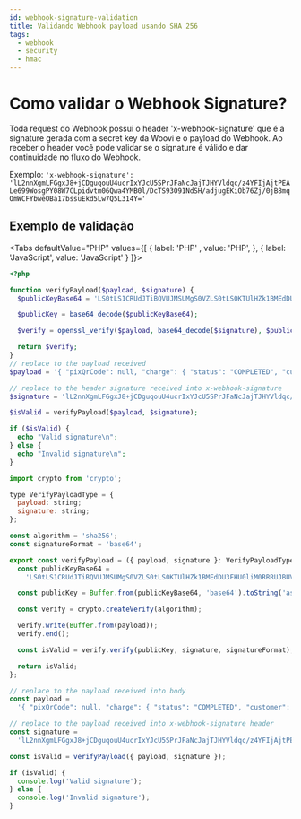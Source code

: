 ```yaml
---
id: webhook-signature-validation
title: Validando Webhook payload usando SHA 256
tags:
  - webhook
  - security
  - hmac
---
```



# Como validar o Webhook Signature?

Toda request do Webhook possui o header 'x-webhook-signature' que é a signature gerada com a secret key da Woovi e o payload do Webhook.
Ao receber o header você pode validar se o signature é válido e dar continuidade no fluxo do Webhook.

Exemplo: `'x-webhook-signature': 'lL2nnXgmLFGgxJ8+jCDguqouU4ucrIxYJcU5SPrJFaNcJajTJHYVldqc/z4YFIjAjtPEALe699WosgPY08W7CLpidvtm06Qwa4YMB0l/DcTS93O91NdSH/adjugEKiOb76Zj/0jB8mqOmWCFYbweOBa17bssuEkd5Lw7Q5L314Y='`

## Exemplo de validação

<Tabs
  defaultValue="PHP"
    values={[
      { label: 'PHP'      , value: 'PHP', },
      { label: 'JavaScript', value: 'JavaScript' }
    ]}>
<TabItem value="PHP" >

```php
<?php

function verifyPayload($payload, $signature) {
  $publicKeyBase64 = 'LS0tLS1CRUdJTiBQVUJMSUMgS0VZLS0tLS0KTUlHZk1BMEdDU3FHU0liM0RRRUJBUVVBQTRHTkFEQ0JpUUtCZ1FDLytOdElranpldnZxRCtJM01NdjNiTFhEdApwdnhCalk0QnNSclNkY2EzcnRBd01jUllZdnhTbmQ3amFnVkxwY3RNaU94UU84aWVVQ0tMU1dIcHNNQWpPL3paCldNS2Jxb0c4TU5waS91M2ZwNnp6MG1jSENPU3FZc1BVVUcxOWJ1VzhiaXM1WloySVpnQk9iV1NwVHZKMGNuajYKSEtCQUE4MkpsbitsR3dTMU13SURBUUFCCi0tLS0tRU5EIFBVQkxJQyBLRVktLS0tLQo=';

  $publicKey = base64_decode($publicKeyBase64);

  $verify = openssl_verify($payload, base64_decode($signature), $publicKey, "sha256WithRSAEncryption");

  return $verify;
}
// replace to the payload received
$payload = '{ "pixQrCode": null, "charge": { "status": "COMPLETED", "customer": { "name": "Antonio Victor", "taxID": { "taxID": "12345678976", "type": "BR:CPF" }, "email": "antoniocliente@example.com", "correlationID": "4979ceba-2132-4292-bd90-bee7fb2125e4" }, "value": 1000, "comment": "Pagamento OpenPix", "transactionID": "ea83401ed4834b3ea6f1f283b389af29", "correlationID": "417bae21-3d08-4cdb-9c2d-fee63c89e9e4", "paymentLinkID": "34697ed2-3790-4b60-8512-e7465b142d84", "createdAt": "2021-03-12T12:43:54.528Z", "updatedAt": "2021-03-12T12:44:09.360Z", "brCode": "https://api.openpix.com.br/openpix/openpix/testing?transactionID=ea83401ed4834b3ea6f1f283b389af29" }, "pix": { "charge": { "status": "COMPLETED", "customer": { "name": "Antonio Victor", "taxID": { "taxID": "12345678976", "type": "BR:CPF" }, "email": "antoniocliente@example.com", "correlationID": "4979ceba-2132-4292-bd90-bee7fb2125e4" }, "value": 1000, "comment": "Pagamento OpenPix", "transactionID": "ea83401ed4834b3ea6f1f283b389af29", "correlationID": "417bae21-3d08-4cdb-9c2d-fee63c89e9e4", "paymentLinkID": "34697ed2-3790-4b60-8512-e7465b142d84", "createdAt": "2021-03-12T12:43:54.528Z", "updatedAt": "2021-03-12T12:44:09.360Z" }, "customer": { "correlationID": "9134e286-6f71-427a-bf00-241681624586", "email": "email1@example.com", "name": "Loma", "phone": "+5511999999999", "taxID": { "taxID": "47043622050", "type": "BR:CPF" } }, "payer": { "correlationID": "9134e286-6f71-427a-bf00-241681624586", "email": "email1@example.com", "name": "Loma", "phone": "+5511999999999", "taxID": { "taxID": "47043622050", "type": "BR:CPF" } }, "time": "2021-03-12T12:44:09.269Z", "value": 1, "transactionID": "ea83401ed4834b3ea6f1f283b389af29", "infoPagador": "OpenPix testing" }, "company": { "id": "624f46f9e93f9f521c8308d7", "name": "Pizzaria do José", "taxID": "4722767300014" }, "account": { "clientId": "ZOJ64B9B-ZM1W-89MI-4UCI-OP2LVIU6NY75" } }';

// replace to the header signature received into x-webhook-signature
$signature = 'lL2nnXgmLFGgxJ8+jCDguqouU4ucrIxYJcU5SPrJFaNcJajTJHYVldqc/z4YFIjAjtPEALe699WosgPY08W7CLpidvtm06Qwa4YMB0l/DcTS93O91NdSH/adjugEKiOb76Zj/0jB8mqOmWCFYbweOBa17bssuEkd5Lw7Q5L314Y=';

$isValid = verifyPayload($payload, $signature);

if ($isValid) {
  echo "Valid signature\n";
} else {
  echo "Invalid signature\n";
}

```

</TabItem>
<TabItem value="JavaScript">

```jsx
import crypto from 'crypto';

type VerifyPayloadType = {
  payload: string;
  signature: string;
};

const algorithm = 'sha256';
const signatureFormat = 'base64';

export const verifyPayload = ({ payload, signature }: VerifyPayloadType) => {
  const publicKeyBase64 =
    'LS0tLS1CRUdJTiBQVUJMSUMgS0VZLS0tLS0KTUlHZk1BMEdDU3FHU0liM0RRRUJBUVVBQTRHTkFEQ0JpUUtCZ1FDLytOdElranpldnZxRCtJM01NdjNiTFhEdApwdnhCalk0QnNSclNkY2EzcnRBd01jUllZdnhTbmQ3amFnVkxwY3RNaU94UU84aWVVQ0tMU1dIcHNNQWpPL3paCldNS2Jxb0c4TU5waS91M2ZwNnp6MG1jSENPU3FZc1BVVUcxOWJ1VzhiaXM1WloySVpnQk9iV1NwVHZKMGNuajYKSEtCQUE4MkpsbitsR3dTMU13SURBUUFCCi0tLS0tRU5EIFBVQkxJQyBLRVktLS0tLQo=';

  const publicKey = Buffer.from(publicKeyBase64, 'base64').toString('ascii');

  const verify = crypto.createVerify(algorithm);

  verify.write(Buffer.from(payload));
  verify.end();

  const isValid = verify.verify(publicKey, signature, signatureFormat);

  return isValid;
};

// replace to the payload received into body
const payload =
  '{ "pixQrCode": null, "charge": { "status": "COMPLETED", "customer": { "name": "Antonio Victor", "taxID": { "taxID": "12345678976", "type": "BR:CPF" }, "email": "antoniocliente@example.com", "correlationID": "4979ceba-2132-4292-bd90-bee7fb2125e4" }, "value": 1000, "comment": "Pagamento OpenPix", "transactionID": "ea83401ed4834b3ea6f1f283b389af29", "correlationID": "417bae21-3d08-4cdb-9c2d-fee63c89e9e4", "paymentLinkID": "34697ed2-3790-4b60-8512-e7465b142d84", "createdAt": "2021-03-12T12:43:54.528Z", "updatedAt": "2021-03-12T12:44:09.360Z", "brCode": "https://api.openpix.com.br/openpix/openpix/testing?transactionID=ea83401ed4834b3ea6f1f283b389af29" }, "pix": { "charge": { "status": "COMPLETED", "customer": { "name": "Antonio Victor", "taxID": { "taxID": "12345678976", "type": "BR:CPF" }, "email": "antoniocliente@example.com", "correlationID": "4979ceba-2132-4292-bd90-bee7fb2125e4" }, "value": 1000, "comment": "Pagamento OpenPix", "transactionID": "ea83401ed4834b3ea6f1f283b389af29", "correlationID": "417bae21-3d08-4cdb-9c2d-fee63c89e9e4", "paymentLinkID": "34697ed2-3790-4b60-8512-e7465b142d84", "createdAt": "2021-03-12T12:43:54.528Z", "updatedAt": "2021-03-12T12:44:09.360Z" }, "customer": { "correlationID": "9134e286-6f71-427a-bf00-241681624586", "email": "email1@example.com", "name": "Loma", "phone": "+5511999999999", "taxID": { "taxID": "47043622050", "type": "BR:CPF" } }, "payer": { "correlationID": "9134e286-6f71-427a-bf00-241681624586", "email": "email1@example.com", "name": "Loma", "phone": "+5511999999999", "taxID": { "taxID": "47043622050", "type": "BR:CPF" } }, "time": "2021-03-12T12:44:09.269Z", "value": 1, "transactionID": "ea83401ed4834b3ea6f1f283b389af29", "infoPagador": "OpenPix testing" }, "company": { "id": "624f46f9e93f9f521c8308d7", "name": "Pizzaria do José", "taxID": "4722767300014" }, "account": { "clientId": "ZOJ64B9B-ZM1W-89MI-4UCI-OP2LVIU6NY75" } }';

// replace to the payload received into x-webhook-signature header
const signature =
  'lL2nnXgmLFGgxJ8+jCDguqouU4ucrIxYJcU5SPrJFaNcJajTJHYVldqc/z4YFIjAjtPEALe699WosgPY08W7CLpidvtm06Qwa4YMB0l/DcTS93O91NdSH/adjugEKiOb76Zj/0jB8mqOmWCFYbweOBa17bssuEkd5Lw7Q5L314Y=';

const isValid = verifyPayload({ payload, signature });

if (isValid) {
  console.log('Valid signature');
} else {
  console.log('Invalid signature');
}
```

</TabItem>
</Tabs>
